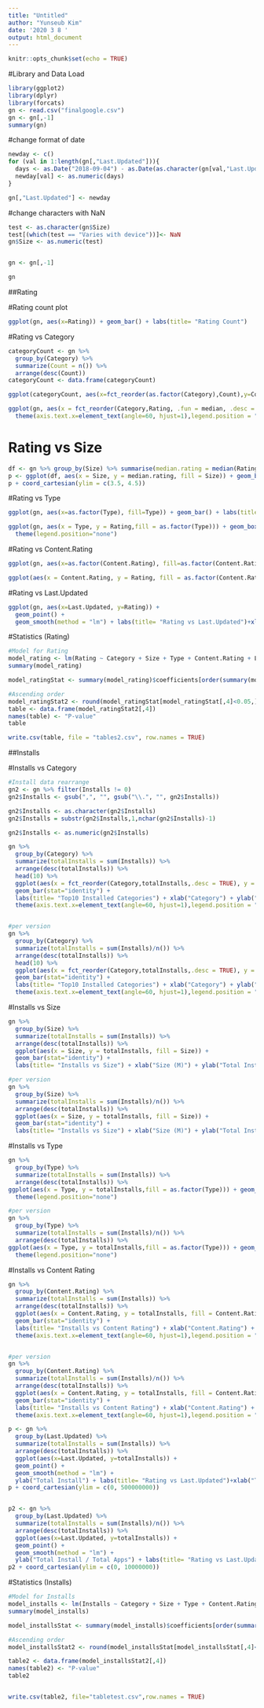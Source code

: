 ---
title: "Untitled"
author: "Yunseub Kim"
date: '2020 3 8 '
output: html_document
---

```{r setup, include=FALSE}
knitr::opts_chunk$set(echo = TRUE)
```


#Library and Data Load 
```{r}
library(ggplot2)
library(dplyr)
library(forcats)
gn <- read.csv("finalgoogle.csv")
gn <- gn[,-1]
summary(gn)


```

#change format of date
```{r}
newday <- c()
for (val in 1:length(gn[,"Last.Updated"])){
  days <- as.Date("2018-09-04") - as.Date(as.character(gn[val,"Last.Updated"]), format = "%d-%b-%y")
  newday[val] <- as.numeric(days)
}

gn[,"Last.Updated"] <- newday
```

#change characters with NaN
```{r}
test <- as.character(gn$Size)
test[(which(test == "Varies with device"))]<- NaN
gn$Size <- as.numeric(test)


gn <- gn[,-1]

gn
```


##Rating

#Rating count plot 
```{r}
ggplot(gn, aes(x=Rating)) + geom_bar() + labs(title= "Rating Count") 

```

#Rating vs Category 
```{r}
categoryCount <- gn %>%
  group_by(Category) %>%
  summarize(Count = n()) %>%
  arrange(desc(Count))
categoryCount <- data.frame(categoryCount)

ggplot(categoryCount, aes(x=fct_reorder(as.factor(Category),Count),y=Count,fill = Category)) + geom_bar(stat = "identity") + labs(title= "# of Apps in Each Category") + xlab("Category") + theme(axis.text.x=element_text(angle=60, hjust=1),legend.position = "none")

ggplot(gn, aes(x = fct_reorder(Category,Rating, .fun = median, .desc = FALSE), y = Rating,fill = Category)) + geom_boxplot()  + ylim(3.5,5) + labs(title= "Rating vs Category") + xlab("Category") + ylab("Rating") +
  theme(axis.text.x=element_text(angle=60, hjust=1),legend.position = "none")
```

# Rating vs Size 
```{r}
df <- gn %>% group_by(Size) %>% summarise(median.rating = median(Rating))
p <- ggplot(df, aes(x = Size, y = median.rating, fill = Size)) + geom_bar(stat = "identity") + labs(title= "Rating vs Size") + xlab("Size (M)") + ylab("Median of Rating") + theme(legend.position = "none")
p + coord_cartesian(ylim = c(3.5, 4.5))
```

#Rating vs Type 
```{r}
ggplot(gn, aes(x=as.factor(Type), fill=Type)) + geom_bar() + labs(title= "# of Apps Free vs Paid") + xlab("Type") + theme(legend.position = "none")

ggplot(gn, aes(x = Type, y = Rating,fill = as.factor(Type))) + geom_boxplot() + ylim(3.5,5) + labs(title= "Rating vs Type") + xlab("Type") + ylab("Rating") +
  theme(legend.position="none")
```


#Rating vs Content.Rating 
```{r}
ggplot(gn, aes(x=as.factor(Content.Rating), fill=as.factor(Content.Rating))) + geom_bar() + labs(title= "# of Apps in Each Content Rating") + xlab("Content Rating") + theme(legend.position = "none")

ggplot(aes(x = Content.Rating, y = Rating, fill = as.factor(Content.Rating)), data = gn) + geom_boxplot() + ylim(3.75,5)+ labs(title= "Rating vs Content Rating") + xlab("Content Rating") + ylab("Rating") + theme(legend.position = "none")
```

#Rating vs Last.Updated
```{r}
ggplot(gn, aes(x=Last.Updated, y=Rating)) +
  geom_point() +
  geom_smooth(method = "lm") + labs(title= "Rating vs Last.Updated")+xlab("The days from Last Updated")
```

#Statistics (Rating)

```{r}
#Model for Rating 
model_rating <- lm(Rating ~ Category + Size + Type + Content.Rating + Last.Updated, data = gn)
summary(model_rating)
```

```{r,height = 30}
model_ratingStat <- summary(model_rating)$coefficients[order(summary(model_rating)$coefficients[,4]),]

#Ascending order 
model_ratingStat2 <- round(model_ratingStat[model_ratingStat[,4]<0.05,],4)
table <- data.frame(model_ratingStat2[,4])
names(table) <- "P-value"
table

write.csv(table, file = "tables2.csv", row.names = TRUE)
```



##Installs 

#Installs vs Category
```{r}
#Install data rearrange 
gn2 <- gn %>% filter(Installs != 0)
gn2$Installs <- gsub(",", "", gsub("\\.", "", gn2$Installs))

gn2$Installs <- as.character(gn2$Installs)
gn2$Installs = substr(gn2$Installs,1,nchar(gn2$Installs)-1)

gn2$Installs <- as.numeric(gn2$Installs)

gn %>% 
  group_by(Category) %>%
  summarize(totalInstalls = sum(Installs)) %>%
  arrange(desc(totalInstalls)) %>%
  head(10) %>%
  ggplot(aes(x = fct_reorder(Category,totalInstalls,.desc = TRUE), y = totalInstalls, fill = Category)) +
  geom_bar(stat="identity") +
  labs(title= "Top10 Installed Categories") + xlab("Category") + ylab("Total Installs") +
  theme(axis.text.x=element_text(angle=60, hjust=1),legend.position = "none")


#per version 
gn %>% 
  group_by(Category) %>%
  summarize(totalInstalls = sum(Installs)/n()) %>%
  arrange(desc(totalInstalls)) %>%
  head(10) %>%
  ggplot(aes(x = fct_reorder(Category,totalInstalls,.desc = TRUE), y = totalInstalls, fill = Category)) +
  geom_bar(stat="identity") +
  labs(title= "Top10 Installed Categories") + xlab("Category") + ylab("Total Installs / Total Apps") +
  theme(axis.text.x=element_text(angle=60, hjust=1),legend.position = "none")

```

#Installs vs Size

```{r}
gn %>% 
  group_by(Size) %>%
  summarize(totalInstalls = sum(Installs)) %>%
  arrange(desc(totalInstalls)) %>%
  ggplot(aes(x = Size, y = totalInstalls, fill = Size)) +
  geom_bar(stat="identity") +
  labs(title= "Installs vs Size") + xlab("Size (M)") + ylab("Total Installs") + theme(legend.position = "none")

#per version 
gn %>% 
  group_by(Size) %>%
  summarize(totalInstalls = sum(Installs)/n()) %>%
  arrange(desc(totalInstalls)) %>%
  ggplot(aes(x = Size, y = totalInstalls, fill = Size)) +
  geom_bar(stat="identity") +
  labs(title= "Installs vs Size") + xlab("Size (M)") + ylab("Total Installs / Total Apps") + ylim(0,6500000) + theme(legend.position = "none")

```

#Installs vs Type 
```{r}
gn %>% 
  group_by(Type) %>%
  summarize(totalInstalls = sum(Installs)) %>%
  arrange(desc(totalInstalls)) %>%
ggplot(aes(x = Type, y = totalInstalls,fill = as.factor(Type))) + geom_bar(stat = "identity") + labs(title= "Installs vs Type") + xlab("Type") + ylab("Total Installs") +
  theme(legend.position="none")

#per version 
gn %>% 
  group_by(Type) %>%
  summarize(totalInstalls = sum(Installs)/n()) %>%
  arrange(desc(totalInstalls)) %>%
ggplot(aes(x = Type, y = totalInstalls,fill = as.factor(Type))) + geom_bar(stat = "identity") + labs(title= "Installs vs Type") + xlab("Type") + ylab("Total Installs / Total Apps") +
  theme(legend.position="none")

```

#Installs vs Content Rating
```{r}
gn %>% 
  group_by(Content.Rating) %>%
  summarize(totalInstalls = sum(Installs)) %>%
  arrange(desc(totalInstalls)) %>%
  ggplot(aes(x = Content.Rating, y = totalInstalls, fill = Content.Rating)) +
  geom_bar(stat="identity") +
  labs(title= "Installs vs Content Rating") + xlab("Content.Rating") + ylab("Total Install") +
  theme(axis.text.x=element_text(angle=60, hjust=1),legend.position = "none")


#per version 
gn %>% 
  group_by(Content.Rating) %>%
  summarize(totalInstalls = sum(Installs)/n()) %>%
  arrange(desc(totalInstalls)) %>%
  ggplot(aes(x = Content.Rating, y = totalInstalls, fill = Content.Rating)) +
  geom_bar(stat="identity") +
  labs(title= "Installs vs Content Rating") + xlab("Content.Rating") + ylab("Total Install / Total Apps") +
  theme(axis.text.x=element_text(angle=60, hjust=1),legend.position = "none")
```

```{r}
p <- gn %>% 
  group_by(Last.Updated) %>%
  summarize(totalInstalls = sum(Installs)) %>%
  arrange(desc(totalInstalls)) %>%
  ggplot(aes(x=Last.Updated, y=totalInstalls)) +
  geom_point() +
  geom_smooth(method = "lm") + 
  ylab("Total Install") + labs(title= "Rating vs Last.Updated")+xlab("The days from Last Updated")
p + coord_cartesian(ylim = c(0, 500000000))


p2 <- gn %>% 
  group_by(Last.Updated) %>%
  summarize(totalInstalls = sum(Installs)/n()) %>%
  arrange(desc(totalInstalls)) %>%
  ggplot(aes(x=Last.Updated, y=totalInstalls)) +
  geom_point() +
  geom_smooth(method = "lm") + 
  ylab("Total Install / Total Apps") + labs(title= "Rating vs Last.Updated")+xlab("The days from Last Updated")
p2 + coord_cartesian(ylim = c(0, 10000000))
```

#Statistics (Installs)
```{r}
#Model for Installs
model_installs <- lm(Installs ~ Category + Size + Type + Content.Rating + Last.Updated, data = gn2)
summary(model_installs)
```

```{r}
model_installsStat <- summary(model_installs)$coefficients[order(summary(model_installs)$coefficients[,4]),]

#Ascending order 
model_installsStat2 <- round(model_installsStat[model_installsStat[,4]<0.05,],4)

table2 <- data.frame(model_installsStat2[,4])
names(table2) <- "P-value"
table2


write.csv(table2, file="tabletest.csv",row.names = TRUE)
```

